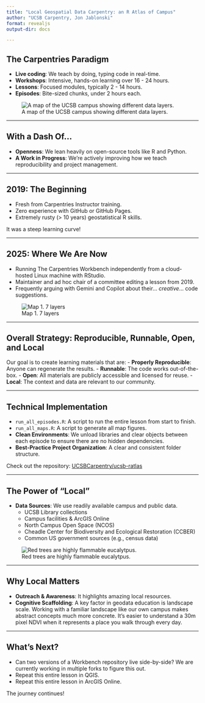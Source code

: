 ```yaml
---
title: "Local Geospatial Data Carpentry: an R Atlas of Campus"
author: "UCSB Carpentry, Jon Jablonski"
format: revealjs
output-dir: docs

---
```


## The Carpentries Paradigm

-   **Live coding**: We teach by doing, typing code in real-time.
-   **Workshops**: Intensive, hands-on learning over 16 - 24 hours.
-   **Lessons**: Focused modules, typically 2 - 14 hours.
-   **Episodes**: Bite-sized chunks, under 2 hours each.

![A map of the UCSB campus showing different data layers.](https://raw.githubusercontent.com/UCSBCarpentry/ucsb-ratlas/main/fig/01-intro-map-1.png)

---

## With a Dash Of...

-   **Openness**: We lean heavily on open-source tools like R and Python.
-   **A Work in Progress**: We're actively improving how we teach reproducibility and project management.



---

## 2019: The Beginning

-   Fresh from Carpentries Instructor training.
-   Zero experience with GitHub or GitHub Pages.
-   Extremely rusty (> 10 years) geostatistical R skills.

It was a steep learning curve!

---

## 2025: Where We Are Now

-   Running The Carpentries Workbench independently from a cloud-hosted Linux machine with RStudio.
-   Maintainer and ad hoc chair of a committee editing a lesson from 2019.
-   Frequently arguing with Gemini and Copilot about their... *creative*... code suggestions.

![Map 1. 7 layers](images/map_01.png)

---

## Overall Strategy: Reproducible, Runnable, Open, and Local

Our goal is to create learning materials that are:
-   **Properly Reproducible**: Anyone can regenerate the results.
-   **Runnable**: The code works out-of-the-box.
-   **Open**: All materials are publicly accessible and licensed for reuse.
-   **Local**: The context and data are relevant to our community.

---

## Technical Implementation

-   `run_all_episodes.R`: A script to run the entire lesson from start to finish.
-   `run_all_maps.R`: A script to generate all map figures.
-   **Clean Environments**: We unload libraries and clear objects between each episode to ensure there are no hidden dependencies.
-   **Best-Practice Project Organization**: A clear and consistent folder structure.

Check out the repository: [UCSBCarpentry/ucsb-ratlas](https://github.com/UCSBCarpentry/ucsb-ratlas)

---

## The Power of "Local"

-   **Data Sources**: We use readily available campus and public data.
    -   UCSB Library collections
    -   Campus facilities & ArcGIS Online
    -   North Campus Open Space (NCOS)
    -   Cheadle Center for Biodiversity and Ecological Restoration (CCBER)
    -   Common US government sources (e.g., census data)

![Red trees are highly flammable eucalytpus.](images/map_02.png?raw=true)

---

## Why Local Matters

-   **Outreach & Awareness**: It highlights amazing local resources.
-   **Cognitive Scaffolding**: A key factor in geodata education is landscape scale. Working with a familiar landscape like our own campus makes abstract concepts much more concrete. It's easier to understand a 30m pixel NDVI when it represents a place you walk through every day.

---

## What’s Next?

-   Can two versions of a Workbench repository live side-by-side? We are currently working in multiple forks to figure this out.
-   Repeat this entire lesson in QGIS.
-   Repeat this entire lesson in ArcGIS Online.

The journey continues!


